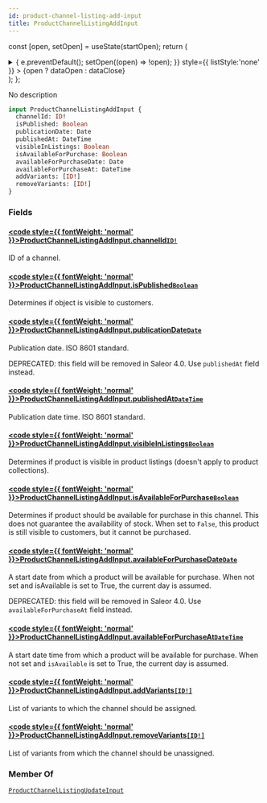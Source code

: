 ```yaml
---
id: product-channel-listing-add-input
title: ProductChannelListingAddInput
---
```






const [open, setOpen] = useState(startOpen);
return (
<details {...(open ? { open: true } : {})} className="details" style={{ border:'none', boxShadow:'none', background:'var(--ifm-background-color)' }}>
<summary
onClick={(e) => {
e.preventDefault();
setOpen((open) => !open);
}}
style={{ listStyle:'none' }} >
{open ? dataOpen : dataClose}
</summary>
{open && children}
</details>
);
};

No description

```graphql
input ProductChannelListingAddInput {
  channelId: ID!
  isPublished: Boolean
  publicationDate: Date
  publishedAt: DateTime
  visibleInListings: Boolean
  isAvailableForPurchase: Boolean
  availableForPurchaseDate: Date
  availableForPurchaseAt: DateTime
  addVariants: [ID!]
  removeVariants: [ID!]
}
```

### Fields

#### [<code style={{ fontWeight: 'normal' }}>ProductChannelListingAddInput.<b>channelId</b></code>](#)<Bullet />[`ID!`](../../../api-reference/miscellaneous/scalars/id.mdx) <Badge class="badge badge--secondary" text="non-null"/> <Badge class="badge badge--secondary" text="scalar"/> <Badge class="badge badge--secondary" text="miscellaneous"/>

ID of a channel.

#### [<code style={{ fontWeight: 'normal' }}>ProductChannelListingAddInput.<b>isPublished</b></code>](#)<Bullet />[`Boolean`](../../../api-reference/miscellaneous/scalars/boolean.mdx) <Badge class="badge badge--secondary" text="scalar"/> <Badge class="badge badge--secondary" text="miscellaneous"/>

Determines if object is visible to customers.

#### [<code style={{ fontWeight: 'normal' }}>ProductChannelListingAddInput.<b>publicationDate</b></code>](#)<Bullet />[`Date`](../../../api-reference/miscellaneous/scalars/date.mdx) <Badge class="badge badge--secondary" text="scalar"/> <Badge class="badge badge--secondary" text="miscellaneous"/>

Publication date. ISO 8601 standard.

DEPRECATED: this field will be removed in Saleor 4.0. Use `publishedAt` field instead.

#### [<code style={{ fontWeight: 'normal' }}>ProductChannelListingAddInput.<b>publishedAt</b></code>](#)<Bullet />[`DateTime`](../../../api-reference/miscellaneous/scalars/date-time.mdx) <Badge class="badge badge--secondary" text="scalar"/> <Badge class="badge badge--secondary" text="miscellaneous"/>

Publication date time. ISO 8601 standard.

#### [<code style={{ fontWeight: 'normal' }}>ProductChannelListingAddInput.<b>visibleInListings</b></code>](#)<Bullet />[`Boolean`](../../../api-reference/miscellaneous/scalars/boolean.mdx) <Badge class="badge badge--secondary" text="scalar"/> <Badge class="badge badge--secondary" text="miscellaneous"/>

Determines if product is visible in product listings (doesn't apply to product collections).

#### [<code style={{ fontWeight: 'normal' }}>ProductChannelListingAddInput.<b>isAvailableForPurchase</b></code>](#)<Bullet />[`Boolean`](../../../api-reference/miscellaneous/scalars/boolean.mdx) <Badge class="badge badge--secondary" text="scalar"/> <Badge class="badge badge--secondary" text="miscellaneous"/>

Determines if product should be available for purchase in this channel. This does not guarantee the availability of stock. When set to `False`, this product is still visible to customers, but it cannot be purchased.

#### [<code style={{ fontWeight: 'normal' }}>ProductChannelListingAddInput.<b>availableForPurchaseDate</b></code>](#)<Bullet />[`Date`](../../../api-reference/miscellaneous/scalars/date.mdx) <Badge class="badge badge--secondary" text="scalar"/> <Badge class="badge badge--secondary" text="miscellaneous"/>

A start date from which a product will be available for purchase. When not set and isAvailable is set to True, the current day is assumed.

DEPRECATED: this field will be removed in Saleor 4.0. Use `availableForPurchaseAt` field instead.

#### [<code style={{ fontWeight: 'normal' }}>ProductChannelListingAddInput.<b>availableForPurchaseAt</b></code>](#)<Bullet />[`DateTime`](../../../api-reference/miscellaneous/scalars/date-time.mdx) <Badge class="badge badge--secondary" text="scalar"/> <Badge class="badge badge--secondary" text="miscellaneous"/>

A start date time from which a product will be available for purchase. When not set and `isAvailable` is set to True, the current day is assumed.

#### [<code style={{ fontWeight: 'normal' }}>ProductChannelListingAddInput.<b>addVariants</b></code>](#)<Bullet />[`[ID!]`](../../../api-reference/miscellaneous/scalars/id.mdx) <Badge class="badge badge--secondary" text="list"/> <Badge class="badge badge--secondary" text="scalar"/> <Badge class="badge badge--secondary" text="miscellaneous"/>

List of variants to which the channel should be assigned.

#### [<code style={{ fontWeight: 'normal' }}>ProductChannelListingAddInput.<b>removeVariants</b></code>](#)<Bullet />[`[ID!]`](../../../api-reference/miscellaneous/scalars/id.mdx) <Badge class="badge badge--secondary" text="list"/> <Badge class="badge badge--secondary" text="scalar"/> <Badge class="badge badge--secondary" text="miscellaneous"/>

List of variants from which the channel should be unassigned.

### Member Of

[`ProductChannelListingUpdateInput`](../../../api-reference/products/inputs/product-channel-listing-update-input.mdx) <Badge class="badge badge--secondary" text="input"/>
